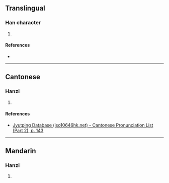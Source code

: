 {{character info/new}}
==Translingual==

===Han character===
{{Han char|rn=85|rad=水|as=11|sn=14|four=38127|canj=EOAH|ids=⿰氵𬀷}}

# {{defn|Han|sort=水11}}

====References====
* {{Han ref|kx=0646.150|dkj=18151|dj=1055.130|hdz=31724.100|uh=6F21|ud=28449|bh=E2B9|bd=58041}}

----

==Cantonese==

===Hanzi===
{{yue-hanzi|jyut=[[tong1]]|y=tong1}}

# {{defn|lang=yue|sort=水11}}

====References====
*[http://www.iso10646hk.net/jp/document/download.jsp Jyutping Database (iso10646hk.net) - Cantonese Pronunciation List (Part 2), p. 143]

----

==Mandarin==

===Hanzi===
{{cmn-hanzi|pin=[[shāng]] ([[shang1]])|wg=shang<sup>1</sup>}}

# {{defn|lang=cmn|sort=水11}}